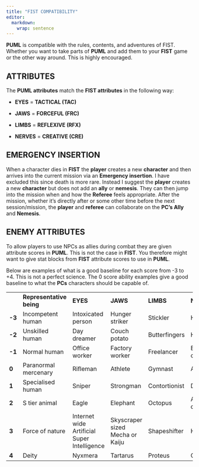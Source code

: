 ```yaml
---
title: "FIST COMPATIBILITY"
editor: 
  markdown: 
    wrap: sentence
---
```


**PUML** is compatible with the rules, contents, and adventures of FIST.
Whether you want to take parts of **PUML** and add them to your **FIST** game or the other way around.
This is highly encouraged. 

## **ATTRIBUTES**

The **PUML attributes** match the **FIST attributes** in the following way:

-   **EYES** = **TACTICAL (TAC)**

-   **JAWS** = **FORCEFUL (FRC)**

-   **LIMBS** = **REFLEXIVE (RFX)**

-   **NERVES** = **CREATIVE (CRE)**

## **EMERGENCY INSERTION**

When a character dies in **FIST** the **player** creates a new **character** and then arrives into the current mission via an **Emergency insertion**.
I have excluded this since death is more rare.
Instead I suggest the **player** creates a new **character** but does not add an **ally** or **nemesis**.
They can then jump into the mission when and how the **Referee** feels appropriate.
After the mission, whether it's directly after or some other time before the next session/mission, the **player** and **referee** can collaborate on the **PC’s Ally** and **Nemesis**. 

## **ENEMY ATTRIBUTES**

To allow players to use NPCs as allies during combat they are given attribute scores in **PUML**.
This is not the case in **FIST**.
You therefore might want to give stat blocks from **FIST** attribute scores to use in **PUML**. 

Below are examples of what is a good baseline for each score from -3 to +4.
This is not a perfect science.
The 0 score ability examples give a good baseline to what the **PCs** characters should be capable of.

|  |  |  |  |  |  |
|----|----|----|----|----|----|
|  | **Representative being** | **EYES** | **JAWS** | **LIMBS** | **NERVES** |
| **-3** | Incompetent human | Intoxicated person | Hunger striker | Stickler | Hermit |
| **-2** | Unskilled human | Day dreamer | Couch potato | Butterfingers | Homebody |
| **-1** | Normal human | Office worker | Factory worker | Freelancer | Event coordinator |
| **0** | Paranormal mercenary | Rifleman | Athlete | Gymnast | Actor |
| **1** | Specialised human | Sniper | Strongman | Contortionist | Doctor |
| **2** | S tier animal | Eagle | Elephant | Octopus | Ant/Bee queen |
| **3** | Force of nature | Internet wide Artificial Super Intelligence | Skyscraper sized Mecha or Kaiju | Shapeshifter | Hive mind |
| **4** | Deity | Nyxmera | Tartarus | Proteus | Gaia |
